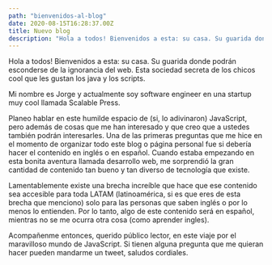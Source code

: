```yaml
---
path: "bienvenidos-al-blog"
date: 2020-08-15T16:28:37.00Z
title: Nuevo blog
description: "Hola a todos! Bienvenidos a esta: su casa. Su guarida donde podrán esconderse de la ignorancia del web. Esta sociedad secreta de los chicos cool que les gustan los java y los scripts."
---
```


Hola a todos! Bienvenidos a esta: su casa. Su guarida donde podrán esconderse de la ignorancia del web. Esta sociedad secreta de los chicos cool que les gustan los java y los scripts.

Mi nombre es Jorge y actualmente soy software engineer en una startup muy cool llamada Scalable Press.

Planeo hablar en este humilde espacio de (si, lo adivinaron) JavaScript, pero además de cosas que me han interesado y que creo que a ustedes también podrán interesarles. Una de las primeras preguntas que me hice en el momento de organizar todo este blog o página personal fue si debería hacer el contenido en inglés o en español. Cuando estaba empezando en esta bonita aventura llamada desarrollo web, me sorprendió la gran cantidad de contenido tan bueno y tan diverso de tecnología que existe.

Lamentablemente existe una brecha increíble que hace que ese contenido sea accesible para toda LATAM (latinoamérica, si es que eres de esta brecha que menciono) solo para las personas que saben inglés o por lo menos lo entienden. Por lo tanto, algo de este contenido será en español, mientras no se me ocurra otra cosa (como aprender ingles).

Acompañenme entonces, querido público lector, en este viaje por el maravilloso mundo de JavaScript. Si tienen alguna pregunta que me quieran hacer pueden mandarme un tweet, saludos cordiales.
